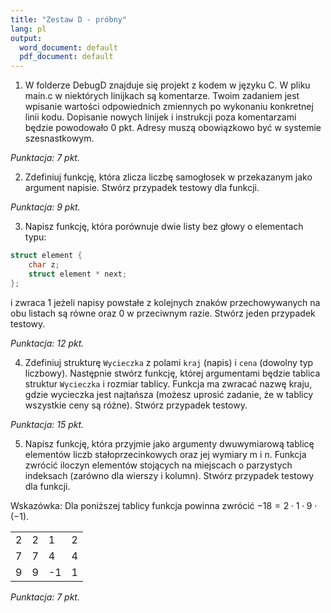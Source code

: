 ```yaml
---
title: "Zestaw D - próbny"
lang: pl
output:
  word_document: default
  pdf_document: default
---
```



1. W folderze DebugD znajduje się projekt z kodem w języku C. W pliku main.c w niektórych linijkach są komentarze. Twoim zadaniem jest wpisanie wartości odpowiednich zmiennych po wykonaniu konkretnej linii kodu. Dopisanie nowych linijek i instrukcji poza komentarzami będzie powodowało 0 pkt. Adresy muszą obowiązkowo być w systemie szesnastkowym.

*Punktacja: 7 pkt.*

2. Zdefiniuj funkcję, która zlicza liczbę samogłosek w przekazanym jako argument napisie. Stwórz przypadek testowy dla funkcji.


*Punktacja: 9 pkt.*

3. Napisz funkcję, która porównuje dwie listy bez głowy o elementach typu:

```c
struct element {
    char z;
    struct element * next;
};
```

i zwraca 1 jeżeli napisy powstałe z kolejnych znaków przechowywanych na obu listach są równe oraz 0 w przeciwnym razie. Stwórz jeden przypadek testowy.


*Punktacja: 12 pkt.*

4. Zdefiniuj strukturę `Wycieczka` z polami `kraj` (napis) i `cena` (dowolny typ liczbowy). Następnie stwórz funkcję, której argumentami będzie tablica struktur `Wycieczka` i rozmiar tablicy. Funkcja ma zwracać nazwę kraju, gdzie wycieczka jest najtańsza (możesz uprosić zadanie, że w tablicy wszystkie ceny są różne). Stwórz przypadek testowy. 


*Punktacja: 15 pkt.*

5. Napisz funkcję, która przyjmie jako argumenty dwuwymiarową tablicę elementów liczb stałoprzecinkowych oraz jej wymiary m i n. Funkcja zwrócić iloczyn elementów stojących na miejscach o parzystych indeksach (zarówno dla wierszy i kolumn). Stwórz przypadek testowy dla funkcji. 

Wskazówka: Dla poniższej tablicy funkcja powinna zwrócić $-18 = 2\cdot 1\cdot 9 \cdot (-1)$. 

|         |         |          |         |
|---------|---------|----------|---------|
|    2    |    2    |    1     |    2    |
|    7    |    7    |    4     |    4    |
|    9    |    9    |    -1    |    1    |

*Punktacja: 7 pkt.*
